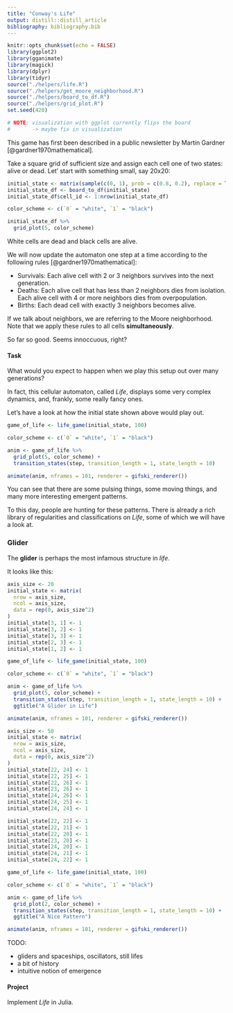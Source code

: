 ```yaml
---
title: "Conway's Life"
output: distill::distill_article
bibliography: bibliography.bib
---
```


```r
knitr::opts_chunk$set(echo = FALSE)
library(ggplot2)
library(gganimate)
library(magick)
library(dplyr)
library(tidyr)
source("./helpers/life.R")
source("./helpers/get_moore_neighborhood.R")
source("./helpers/board_to_df.R")
source("./helpers/grid_plot.R")
set.seed(420)
```

```r
# NOTE: visualization with ggplot currently flips the board
#       -> maybe fix in visualization
```


This game has first been described in a public newsletter by Martin Gardner [@gardner1970mathematical].

Take a square grid of sufficient size and assign each cell one of two states: alive or dead.
Let' start with something small, say 20x20:

```r
initial_state <- matrix(sample(c(0, 1), prob = c(0.8, 0.2), replace = TRUE, 400), nrow = 20, ncol = 20)
initial_state_df <- board_to_df(initial_state)
initial_state_df$cell_id <- 1:nrow(initial_state_df)

color_scheme <- c(`0` = "white", `1` = "black")

initial_state_df %>% 
  grid_plot(5, color_scheme)
```

White cells are dead and black cells are alive.

We will now update the automaton one step at a time according to the following rules [@gardner1970mathematical]:

* Survivals: Each alive cell with 2 or 3 neighbors survives into the next generation.
* Deaths: Each alive cell that has less than 2 neighbors dies from isolation. Each alive cell with 4 or more neighbors dies from overpopulation.
* Births: Each dead cell with exactly 3 neighbors becomes alive.

If we talk about neighbors, we are referring to the Moore neighborhood.
Note that we apply these rules to all cells **simultaneously**.

So far so good.
Seems innoccuous, right?

#### Task

What would you expect to happen when we play this setup out over many generations?


In fact, this cellular automaton, called *Life*, displays some very complex dynamics, and, frankly, some really fancy ones.

Let's have a look at how the initial state shown above would play out.

```r
game_of_life <- life_game(initial_state, 100)

color_scheme <- c(`0` = "white", `1` = "black")

anim <- game_of_life %>% 
  grid_plot(5, color_scheme) +
  transition_states(step, transition_length = 1, state_length = 10)

animate(anim, nframes = 101, renderer = gifski_renderer())
```

You can see that there are some pulsing things, some moving things, and many more interesting emergent patterns.

To this day, people are hunting for these patterns.
There is already a rich library of regularities and classifications on *Life*, some of which we will have a look at.

### Glider

The **glider** is perhaps the most infamous structure in *life*.

It looks like this:

```r
axis_size <- 20
initial_state <- matrix(
  nrow = axis_size,
  ncol = axis_size,
  data = rep(0, axis_size^2)
)
initial_state[3, 1] <- 1
initial_state[3, 2] <- 1
initial_state[3, 3] <- 1
initial_state[2, 3] <- 1
initial_state[1, 2] <- 1

game_of_life <- life_game(initial_state, 100)

color_scheme <- c(`0` = "white", `1` = "black")

anim <- game_of_life %>% 
  grid_plot(5, color_scheme) +
  transition_states(step, transition_length = 1, state_length = 10) +
  ggtitle("A Glider in Life")

animate(anim, nframes = 101, renderer = gifski_renderer())
```



```r
axis_size <- 50
initial_state <- matrix(
  nrow = axis_size,
  ncol = axis_size,
  data = rep(0, axis_size^2)
)
initial_state[22, 24] <- 1
initial_state[22, 25] <- 1
initial_state[22, 26] <- 1
initial_state[23, 26] <- 1
initial_state[24, 26] <- 1
initial_state[24, 25] <- 1
initial_state[24, 24] <- 1

initial_state[22, 22] <- 1
initial_state[22, 21] <- 1
initial_state[22, 20] <- 1
initial_state[23, 20] <- 1
initial_state[24, 20] <- 1
initial_state[24, 21] <- 1
initial_state[24, 22] <- 1

game_of_life <- life_game(initial_state, 100)

color_scheme <- c(`0` = "white", `1` = "black")

anim <- game_of_life %>% 
  grid_plot(2, color_scheme) +
  transition_states(step, transition_length = 1, state_length = 10) +
  ggtitle("A Nice Pattern")

animate(anim, nframes = 101, renderer = gifski_renderer())
```



TODO:

* gliders and spaceships, oscillators, still lifes
* a bit of history
* intuitive notion of emergence






#### Project

Implement *Life* in Julia.
